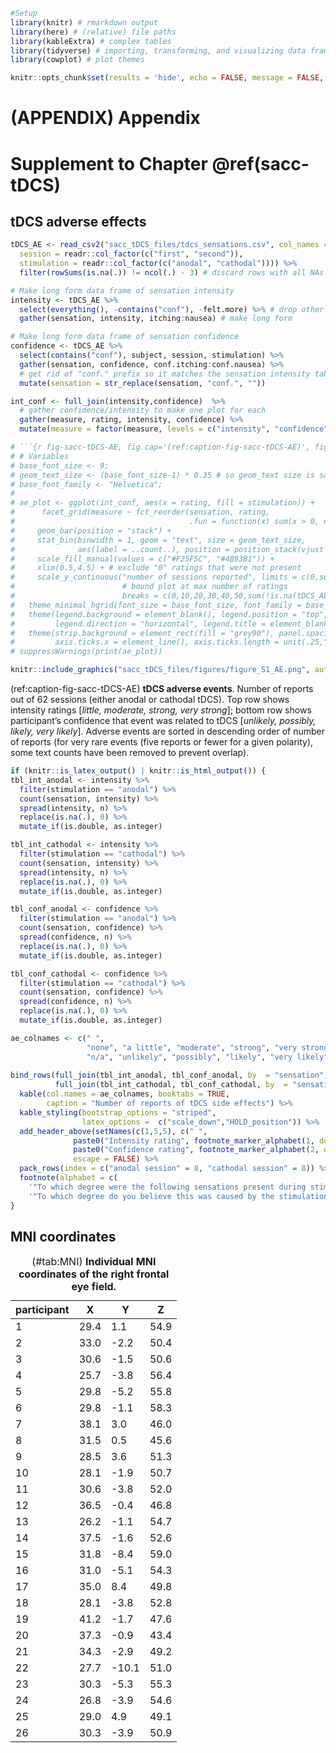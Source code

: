 ```r
#Setup
library(knitr) # rmarkdown output
library(here) # (relative) file paths
library(kableExtra) # complex tables
library(tidyverse) # importing, transforming, and visualizing data frames
library(cowplot) # plot themes

knitr::opts_chunk$set(results = 'hide', echo = FALSE, message = FALSE, warning = FALSE)

```

# (APPENDIX) Appendix {-} 
\appendixpage

# Supplement to Chapter \@ref(sacc-tDCS) {#sacc-tDCS-supplement}

## tDCS adverse effects

```r
tDCS_AE <- read_csv2("sacc_tDCS_files/tdcs_sensations.csv", col_names = TRUE, progress = FALSE, col_types = cols(
  session = readr::col_factor(c("first", "second")), 
  stimulation = readr::col_factor(c("anodal", "cathodal")))) %>%
  filter(rowSums(is.na(.)) != ncol(.) - 3) # discard rows with all NAs (except 3 factor columns)
```

```r
# Make long form data frame of sensation intensity
intensity <- tDCS_AE %>%
  select(everything(), -contains("conf"), -felt.more) %>% # drop other columns
  gather(sensation, intensity, itching:nausea) # make long form 

# Make long form data frame of sensation confidence
confidence <- tDCS_AE %>%
  select(contains("conf"), subject, session, stimulation) %>% 
  gather(sensation, confidence, conf.itching:conf.nausea) %>%
  # get rid of "conf." prefix so it matches the sensation intensity table
  mutate(sensation = str_replace(sensation, "conf.", "")) 

int_conf <- full_join(intensity,confidence)  %>%
  # gather confidence/intensity to make one plot for each
  gather(measure, rating, intensity, confidence) %>% 
  mutate(measure = factor(measure, levels = c("intensity", "confidence")))
```

```r
# ```{r fig-sacc-tDCS-AE, fig.cap='(ref:caption-fig-sacc-tDCS-AE)', fig.width=7.48031, fig.height=4.623, out.extra = '', fig.pos='H'}
# # Variables
# base_font_size <- 9;
# geom_text_size <- (base_font_size-1) * 0.35 # so geom_text size is same as axis text
# base_font_family <- "Helvetica";
# 
# ae_plot <- ggplot(int_conf, aes(x = rating, fill = stimulation)) +
#      facet_grid(measure ~ fct_reorder(sensation, rating, 
#                                       .fun = function(x) sum(x > 0, na.rm = TRUE), .desc = TRUE)) +
#     geom_bar(position = "stack") +
#     stat_bin(binwidth = 1, geom = "text", size = geom_text_size, 
#              aes(label = ..count..), position = position_stack(vjust = 0.25), check_overlap = TRUE) +
#     scale_fill_manual(values = c("#F25F5C", "#4B93B1")) +
#     xlim(0.5,4.5) + # exclude "0" ratings that were not present
#     scale_y_continuous("number of sessions reported", limits = c(0,sum(!is.na(tDCS_AE$stimulation))),
#                        # bound plot at max number of ratings
#                        breaks = c(0,10,20,30,40,50,sum(!is.na(tDCS_AE$stimulation)))) +
#   theme_minimal_hgrid(font_size = base_font_size, font_family = base_font_family) +
#   theme(legend.background = element_blank(), legend.position = "top", 
#         legend.direction = "horizontal", legend.title = element_blank()) +
#   theme(strip.background = element_rect(fill = "grey90"), panel.spacing.y = unit(1,"lines"), 
#         axis.ticks.x = element_line(), axis.ticks.length = unit(.25,"lines"))
# suppressWarnings(print(ae_plot))
```

```r
knitr::include_graphics("sacc_tDCS_files/figures/figure_S1_AE.png", auto_pdf = TRUE)
```

(ref:caption-fig-sacc-tDCS-AE) __tDCS adverse events__. Number of reports out of 62 sessions (either anodal or cathodal tDCS). Top row shows intensity ratings [_little, moderate, strong, very strong_]; bottom row shows participant's confidence that event was related to tDCS [_unlikely, possibly, likely, very likely_]. Adverse events are sorted in descending order of number of reports (for very rare events (five reports or fewer for a given polarity), some text counts have been removed to prevent overlap).

```r
if (knitr::is_latex_output() | knitr::is_html_output()) {
tbl_int_anodal <- intensity %>%
  filter(stimulation == "anodal") %>%
  count(sensation, intensity) %>%
  spread(intensity, n) %>%
  replace(is.na(.), 0) %>%
  mutate_if(is.double, as.integer)

tbl_int_cathodal <- intensity %>%
  filter(stimulation == "cathodal") %>%
  count(sensation, intensity) %>%
  spread(intensity, n) %>%
  replace(is.na(.), 0) %>%
  mutate_if(is.double, as.integer)

tbl_conf_anodal <- confidence %>%
  filter(stimulation == "anodal") %>%
  count(sensation, confidence) %>%
  spread(confidence, n) %>%
  replace(is.na(.), 0) %>%
  mutate_if(is.double, as.integer)

tbl_conf_cathodal <- confidence %>%
  filter(stimulation == "cathodal") %>%
  count(sensation, confidence) %>%
  spread(confidence, n) %>%
  replace(is.na(.), 0) %>%
  mutate_if(is.double, as.integer)

ae_colnames <- c(" ",
                 "none", "a little", "moderate", "strong", "very strong",
                 "n/a", "unlikely", "possibly", "likely", "very likely")
                 
bind_rows(full_join(tbl_int_anodal, tbl_conf_anodal, by  = "sensation"),
          full_join(tbl_int_cathodal, tbl_conf_cathodal, by  = "sensation")) %>%
  kable(col.names = ae_colnames, booktabs = TRUE,
        caption = "Number of reports of tDCS side effects") %>%
  kable_styling(bootstrap_options = "striped",
                latex_options =  c("scale_down","HOLD_position")) %>%
  add_header_above(setNames(c(1,5,5), c(" ",
              paste0("Intensity rating", footnote_marker_alphabet(1, double_escape = TRUE)),
              paste0("Confidence rating", footnote_marker_alphabet(2, double_escape = TRUE)))),
              escape = FALSE) %>%
  pack_rows(index = c("anodal session" = 8, "cathodal session" = 8)) %>%
  footnote(alphabet = c(
    '"To which degree were the following sensations present during stimulation?"', 
    '"To which degree do you believe this was caused by the stimulation?"'))
}
```

## MNI coordinates

| participant | X    | Y     | Z    |
|-------------|------|-------|------|
| 1           | 29.4 | 1.1   | 54.9 |
| 2           | 33.0 | -2.2  | 50.4 |
| 3           | 30.6 | -1.5  | 50.6 |
| 4           | 25.7 | -3.8  | 56.4 |
| 5           | 29.8 | -5.2  | 55.8 |
| 6           | 29.8 | -1.1  | 58.3 |
| 7           | 38.1 | 3.0   | 46.0 |
| 8           | 31.5 | 0.5   | 45.6 |
| 9           | 28.5 | 3.6   | 51.3 |
| 10          | 28.1 | -1.9  | 50.7 |
| 11          | 30.6 | -3.8  | 52.0 |
| 12          | 36.5 | -0.4  | 46.8 |
| 13          | 26.2 | -1.1  | 54.7 |
| 14          | 37.5 | -1.6  | 52.6 |
| 15          | 31.8 | -8.4  | 59.0 |
| 16          | 31.0 | -5.1  | 54.3 |
| 17          | 35.0 | 8.4   | 49.8 |
| 18          | 28.1 | -3.8  | 52.8 |
| 19          | 41.2 | -1.7  | 47.6 |
| 20          | 37.3 | -0.9  | 43.4 |
| 21          | 34.3 | -2.9  | 49.2 |
| 22          | 27.7 | -10.1 | 51.0 |
| 23          | 30.3 | -5.3  | 55.3 |
| 24          | 26.8 | -3.9  | 54.6 |
| 25          | 29.0 | 4.9   | 49.1 |
| 26          | 30.3 | -3.9  | 50.9 |

Table: (\#tab:MNI) __Individual MNI coordinates of the right frontal eye field.__


